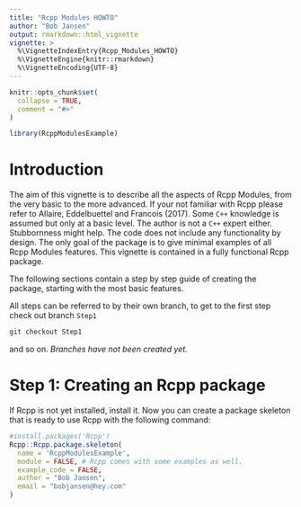 ```yaml
---
title: "Rcpp Modules HOWTO"
author: "Bob Jansen"
output: rmarkdown::html_vignette
vignette: >
  %\VignetteIndexEntry{Rcpp_Modules_HOWTO}
  %\VignetteEngine{knitr::rmarkdown}
  %\VignetteEncoding{UTF-8}
---
```


```r
knitr::opts_chunk$set(
  collapse = TRUE,
  comment = "#>"
)
```

```r
library(RcppModulesExample)
```

# Introduction

The aim of this vignette is to describe all the aspects of Rcpp Modules, from
the very basic to the more advanced. If your not familiar with Rcpp please refer
to Allaire, Eddelbuettel and Francois (2017). Some `C++` knowledge is assumed
but only at a basic level. The author is not a `C++` expert either. Stubbornness
might help. The code does not include any functionality by design. The only goal
of the package is to give minimal examples of all Rcpp Modules features. This
vignette is contained in a fully functional Rcpp package.

The following sections contain a step by step guide of creating the package,
starting with the most basic features.

All steps can be referred to by their own branch, to get to the first step
check out branch `Step1`
```bash
git checkout Step1
```
and so on. _Branches have not been created yet._

# Step 1: Creating an Rcpp package

If Rcpp is not yet installed, install it. Now you can create a package skeleton
that is ready to use Rcpp with the following command:

```r
#install.packages('Rcpp')
Rcpp::Rcpp.package.skeleton(
  name = 'RcppModulesExample',
  module = FALSE, # Rcpp comes with some examples as well.
  example_code = FALSE,
  author = "Bob Jansen",
  email = "bobjansen@hey.com"
)
```

